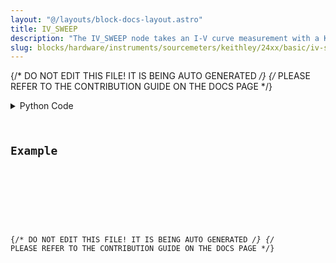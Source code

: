 ```yaml
---
layout: "@/layouts/block-docs-layout.astro"
title: IV_SWEEP
description: "The IV_SWEEP node takes an I-V curve measurement with a Keithley 2400 source meter, send voltages, and measures currents."
slug: blocks/hardware/instruments/sourcemeters/keithley/24xx/basic/iv-sweep
---
```


{/* DO NOT EDIT THIS FILE! IT IS BEING AUTO GENERATED */}
{/* PLEASE REFER TO THE CONTRIBUTION GUIDE ON THE DOCS PAGE */}


<PythonDocsDisplay docstring={docstring} />
<details>
<summary>Python Code</summary>



<Code code={pythonCode} lang="py" wrap theme="dracula" />

[Find this Flojoy Block on GitHub](https://github.com/flojoy-ai/blocks/blob/main/blocks/HARDWARE/INSTRUMENTS/SOURCEMETERS/KEITHLEY/24XX/BASIC/IV_SWEEP/IV_SWEEP.py)

</details>

## Example


<GetHelpWidget />


<AppDisplay app={app} blockName="IV_SWEEP" client:visible />


<Example />

{/* DO NOT EDIT THIS FILE! IT IS BEING AUTO GENERATED */}
{/* PLEASE REFER TO THE CONTRIBUTION GUIDE ON THE DOCS PAGE */}
